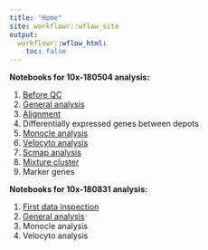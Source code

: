 ```yaml
---
title: "Home"
site: workflowr::wflow_site
output:
  workflowr::wflow_html:
    toc: false
---
```


<b>Notebooks for 10x-180504 analysis:</b><ol>
<li>[Before QC](10x-180504-beforeQC.html)
<li>[General analysis](10x-180504-general-analysis.html)</li>
<li>[Alignment](10x-180504-alignment.html)</li>
<li>Differentially expressed genes between depots</li>
<li>[Monocle analysis](10x-180504-monocle.html)</li>
<li>[Velocyto analysis](velocyto_notebook_180504.html)</li>
<li>[Scmap analysis](10x-180504-scmap.html)</li>
<li>[Mixture cluster](10x-180504-mixture-cluster.html)</li>
<li>Marker genes</li>
</ol>

<b>Notebooks for 10x-180831 analysis:</b><ol>
<li>[First data inspection](10x-180831-first-inspection.html)</li>
<li>[General analysis](10x-180831-general-analysis.html)</li>
<li>Monocle analysis</li>
<li>Velocyto analysis</li>
</ol>
